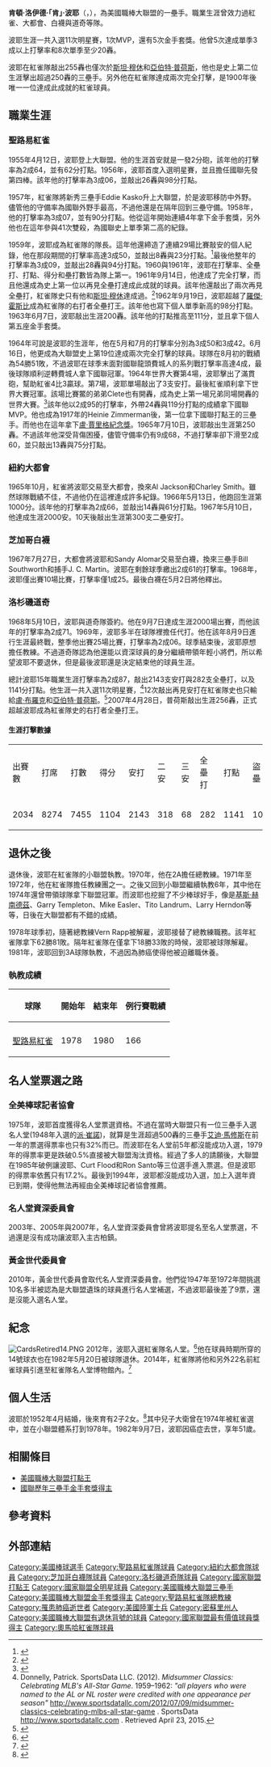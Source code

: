 {{Infobox baseball biography
|name        = 肯·波耶<br/>Ken Boyer
|image       = Ken Boyer Cardinals.jpg
|image_size  =
|caption     = 
|position    = [[三壘手|三壘手]]/[[總教練_(棒球)|總教練]]
|bats        = 右
|throws      = 右
|birth_date  = {{Birth date|1931|5|20}}
|birth_place = {{USA}}[[密蘇里州|密蘇里州]][[自由城_(密蘇里州)|自由城]]
|death_date  = {{Death date and age|1982|9|7|1931|5|20}}
|death_place = {{USA}}[[密蘇里州|密蘇里州]][[聖路易_(密蘇里州)|聖路易]]
|debutleague = 美國職棒大聯盟
|debutdate   = 4月12日
|debutyear   = 1955年
|debutteam   = 聖路易紅雀
|finalleague = 美國職棒大聯盟
|finaldate   = 8月9日
|finalyear   = 1969年
|finalteam   = 洛杉磯道奇
|statleague  = 美國職棒大聯盟
|stat1label  = [[打擊率|打擊率]]
|stat1value  = .287
|stat2label  = [[安打|安打]]
|stat2value  = 2143
|stat3label  = [[全壘打|全壘打]]
|stat3value  = 282
|stat4label  = [[打點|打點]]
|stat4value  = 1141
|teams=
'''球員時期'''
* [[聖路易紅雀|聖路易紅雀]] ({{mlby|1955}}–{{mlby|1965}})
* [[紐約大都會|紐約大都會]] ({{mlby|1966}}–{{mlby|1967}})
* [[芝加哥白襪|芝加哥白襪]] ({{mlby|1967}}–{{mlby|1968}})
* [[洛杉磯道奇|洛杉磯道奇]] ({{mlby|1968}}–{{mlby|1969}})
'''總教練時期'''
* [[聖路易紅雀|聖路易紅雀]] ({{mlby|1978}}–{{mlby|1980}})
|highlights=
* 11×[[美國職棒大聯盟全明星賽|全明星賽]] ([[1956年美國職棒大聯盟全明星賽|1956]],[[1959年美國職棒大聯盟全明星賽_(第一場)|1959]]–[[1964年美國職棒大聯盟全明星賽|1964]])
* [[世界大賽|世界大賽]]冠軍 ([[1964年世界大賽|1964]])
* [[美國職棒大聯盟最有價值球員獎|國聯MVP]] (1964)
* 5×[[美國職棒大聯盟金手套獎|金手套獎]] (1958–1961,1963)
* [[美國職棒大聯盟打點王|國聯打點王]] (1964)
* [[聖路易紅雀|聖路易紅雀]]退休號碼#14
* [[聖路易紅雀|聖路易紅雀]]名人堂
|hoflink  = 美國國家棒球名人堂暨博物館
|hoftype  = 美國棒球名人堂
|hofdate  = 
|hofvote  = 
|hofmethod= 
}}
'''肯頓·洛伊德·「肯」·波耶'''（{{lang-en|Kenton Lloyd "Ken" Boyer}}，{{bd|1931年|5月20日|1982年|9月7日|}}），為美國職棒大聯盟的一壘手。職業生涯曾效力過紅雀、大都會、白襪與道奇等隊。

波耶生涯一共入選11次明星賽，1次MVP，還有5次金手套獎。他曾5次達成單季3成以上打擊率和8次單季至少20轟。

波耶在紅雀隊敲出255轟也僅次於[[斯坦·穆休|斯坦·穆休]]和[[亞伯特·普荷斯|亞伯特·普荷斯]]，他也是史上第二位生涯擊出超過250轟的三壘手。另外他在紅雀隊達成兩次完全打擊，是1900年後唯一一位達成此成就的紅雀球員。

==職業生涯==
===聖路易紅雀===
1955年4月12日，波耶登上大聯盟。他的生涯首安就是一發2分砲，該年他的打擊率為2成64，並有62分打點。1956年，波耶首度入選明星賽，並且擔任國聯先發第四棒。該年他的打擊率為3成06，並敲出26轟與98分打點。

1957年，紅雀隊將新秀三壘手Eddie Kasko升上大聯盟，於是波耶移防中外野。儘管他的守備率為國聯外野手最高，不過他還是在隔年回到三壘守備。1958年，他的打擊率為3成07，並有90分打點。他從這年開始連續4年拿下金手套獎，另外他也在這年參與41次雙殺，為國聯史上單季第二高的紀錄。

1959年，波耶成為紅雀隊的隊長。這年他還締造了連續29場比賽敲安的個人紀錄，他在那段期間的打擊率高達3成50，並敲出8轟與23分打點。<ref>{{cite web | url=http://www.retrosheet.org/boxesetc/B/PX_boyek101.htm | title=Top Performances for Ken Boyer | work=Retrosheet.org | accessdate=June 19, 2013 }}</ref>最後他整年的打擊率為3成09，並敲出28轟與94分打點。1960與1961年，波耶在打擊率、全壘打、打點、得分和壘打數皆為隊上第一。1961年9月14日，他達成了完全打擊，而且他還成為史上第一位以再見全壘打達成此成就的球員。該年他還敲出了兩次再見全壘打，紅雀隊史只有他和[[斯坦·穆休|斯坦·穆休]]達成過。<ref>{{cite web | url=http://thecardinalnationblog.com/2009/08/21/rasmus-youngest-to-share-cardinals-walk-off-record/ | title=Rasmus youngest to share Cardinals walk-off record | work=The Cardinal Nation Blog | date=August 21, 2009 | accessdate=July 22, 2013 | archive-date=2018-08-15 | archive-url=https://web.archive.org/web/20180815202501/http://thecardinalnationblog.com/2009/08/21/rasmus-youngest-to-share-cardinals-walk-off-record/ | dead-url=no }}</ref>1962年9月19日，波耶超越了[[羅傑·霍斯比|羅傑·霍斯比]]成為紅雀隊的右打者全壘打王。該年他也寫下個人單季新高的98分打點。1963年6月7日，波耶敲出生涯200轟。該年他的打點推高至111分，並且拿下個人第五座金手套獎。

1964年可說是波耶的生涯年，他在5月和7月的打擊率分別為3成50和3成42。6月16日，他更成為大聯盟史上第19位達成兩次完全打擊的球員。球隊在8月初的戰績為54勝51敗，不過波耶在球季末面對國聯龍頭費城人的系列戰打擊率高達4成，最後球隊順利逆轉費城人拿下國聯冠軍。1964年世界大賽第4場，波耶擊出了滿貫砲，幫助紅雀4比3贏球。第7場，波耶單場敲出了3支安打。最後紅雀順利拿下世界大賽冠軍。該場比賽鱉的弟弟Clete也有開轟，成為史上第一場兄弟同場開轟的世界大賽。<ref>{{cite book |last=Spatz |first=Lyle, ed. |title=The SABR Baseball List & Record Book |url=https://archive.org/details/sabrbaseballlist0000unse |year=2007 |publisher=[[Charles_Scribner's_Sons|Scribner]] |location=New York |isbn=978-1-4165-3245-3 |page=[https://archive.org/details/sabrbaseballlist0000unse/page/n64 64] }}</ref>該年他以2成95的打擊率，外帶24轟與119分打點的成績拿下國聯MVP。他也成為1917年的Heinie Zimmerman後，第一位拿下國聯打點王的三壘手。而他也在這年拿下[[盧·賈里格紀念獎|盧·賈里格紀念獎]]。1965年7月10日，波耶敲出生涯第250轟。不過該年他深受背傷困擾，儘管守備率仍有9成68，不過打擊率卻下滑至2成60，並只敲出13轟與75分打點。

===紐約大都會===
1965年10月，紅雀將波耶交易至大都會，換來Al Jackson和Charley Smith。雖然球隊戰績不佳，不過他仍在這裡達成許多紀錄。1966年5月13日，他跑回生涯第1000分。該年他的打擊率為2成66，並敲出14轟與61分打點。1967年5月10日，他達成生涯2000安。10天後敲出生涯第300支二壘安打。

===芝加哥白襪===
1967年7月27日，大都會將波耶和Sandy Alomar交易至白襪，換來三壘手Bill Southworth和捕手J. C. Martin。波耶在剩餘球季繳出2成61的打擊率。1968年，波耶僅出賽10場比賽，打擊率僅1成25。最後白襪在5月2日將他釋出。

===洛杉磯道奇===
1968年5月10日，波耶與道奇隊簽約。他在9月7日達成生涯2000場出賽，而他該年的打擊率為2成71。1969年，波耶多半在球隊裡擔任代打。他在該年8月9日進行生涯最終戰，整季他出賽25場比賽，打擊率為2成06。球季結束後，波耶原想擔任教練。不過道奇隊認為他還能以資深球員的身分繼續帶領年輕小將們，所以希望波耶不要退休，但是最後波耶還是決定結束他的球員生涯。

總計波耶15年職業生涯打擊率為2成87，敲出2143支安打與282支全壘打，以及1141分打點。他生涯一共入選11次明星賽，<ref>Donnelly, Patrick. SportsData LLC. (2012). ''Midsummer Classics: Celebrating MLB's All-Star Game''. 1959–1962: ''"all players who were named to the AL or NL roster were credited with one appearance per season"'' http://www.sportsdatallc.com/2012/07/09/midsummer-classics-celebrating-mlbs-all-star-game {{Webarchive|url=https://web.archive.org/web/20150330031638/http://www.sportsdatallc.com/2012/07/09/midsummer-classics-celebrating-mlbs-all-star-game/ |date=2015-03-30 }}. SportsData http://www.sportsdatallc.com {{Wayback|url=http://www.sportsdatallc.com/ |date=20130709053246 }}. Retrieved April 23, 2015.</ref>12次敲出再見安打在紅雀隊史也只輸給[[盧·布羅克|盧·布羅克]]和[[亞伯特·普荷斯|亞伯特·普荷斯]]。<ref>{{cite web | url=http://www.stltoday.com/sports/baseball/professional/goold-you-can-t-contain-the-mane/article_2d646ad0-8170-11e0-8d96-001a4bcf6878.html | title=You can't 'contain the mane' | work=[[St._Louis_Post-Dispatch|St. Louis Post-Dispatch]] | date=May 18, 2011 | accessdate=July 23, 2013 }}</ref>2007年4月28日，普荷斯敲出生涯256轟，正式超越波耶成為紅雀隊史的右打者全壘打王。

====生涯打擊數據====
<div>
{|class="wikitable"
|出賽數
|打席
|打數
|得分
|安打
|二安
|三安
|全壘打
|打點
|盜壘
|保送
|三振
|打擊率
|上壘率
|長打率
|觸身球
|守備率
|-
|2034
|8274
|7455
|1104
|2143
|318
|68
|282
|1141
|105
|713
|1017
|.287
|.349
|.462
|20
|.957
|}
</div>

==退休之後==
退休後，波耶在紅雀隊的小聯盟執教。1970年，他在2A擔任總教練。1971年至1972年，他在紅雀隊擔任教練團之一。之後又回到小聯盟繼續執教6年，其中他在1974年還曾帶領球隊拿下聯盟冠軍。而波耶也挖掘了不少棒球好手，像是[[基斯·赫南德茲|基斯·赫南德茲]]、Garry Templeton、Mike Easler、Tito Landrum、Larry Herndon等等，日後在大聯盟都有不錯的成績。

1978年球季初，隨著總教練Vern Rapp被解雇，波耶接替了總教練職務。該年紅雀隊拿下62勝81敗。隔年紅雀隊在僅拿下18勝33敗的時候，波耶被球隊解雇。1981年，波耶回到3A球隊執教，不過因為肺癌使得他被迫離職休養。

===執教成績===
{| class="wikitable" Style="text-align: center;font-size:90%"
|-
! rowspan="2"| 球隊
! rowspan="2"| 開始年
! rowspan="2"| 結束年
! colspan="3"| 例行賽戰績
|-
! {{Tooltip|W|Games won}}
! {{Tooltip|L|Games lost}}
! {{Tooltip|Win %|Winning percentage}}
|-
| [[聖路易紅雀|聖路易紅雀]]
| 1978
| 1980
| 166
| 190
| {{Winning percentage|166|190}}
|}

==名人堂票選之路==
===全美棒球記者協會===
1975年，波耶首度獲得名人堂票選資格。不過在當時大聯盟只有一位三壘手入選名人堂(1948年入選的[[派·崔諾|派·崔諾]])，就算是生涯超過500轟的三壘手[[艾迪·馬修斯|艾迪·馬修斯]]在前一年的票選得票率也只有32%而已。而波耶在名人堂前5年都沒能成功入選，1979年的得票率更是跌破0.5%直接被大聯盟淘汰資格。經過了多人的請願後，大聯盟在1985年破例讓波耶、Curt Flood和Ron Santo等三位選手進入票選。但是波耶的得票率依舊只有17.2%。最後到1994年，波耶都沒能成功入選，加上入選年資已到期，使得他無法再經由全美棒球記者協會推薦。

===名人堂資深委員會===
2003年、2005年與2007年，名人堂資深委員會曾將波耶提名至名人堂票選，不過還是沒有成功讓波耶入主古柏鎮。

===黃金世代委員會===
2010年，黃金世代委員會取代名人堂資深委員會。他們從1947年至1972年間挑選10名多半被認為是大聯盟遺珠的球員進行名人堂補選，不過波耶最後差了9票，還是沒能入選名人堂。

==紀念==
[[File:CardsRetired14.PNG|thumb]]
2012年，波耶入選紅雀隊名人堂。<ref>{{cite web | url=http://stlouissportshalloffame.com/index.php?option=com_content&view=article&id=121&Itemid=411 | title=2012 Inductee: Ken Boyer | work=St.LouisSportsHallOfFame.com | accessdate=July 22, 2013 | archive-date=2020-10-28 | archive-url=https://web.archive.org/web/20201028230612/http://stlouissportshalloffame.com/index.php?option=com_content&view=article&id=121&Itemid=411 | dead-url=no }}</ref>他在球員時期所穿的14號球衣也在1982年5月20日被球隊退休。2014年，紅雀隊將他和另外22名前紅雀球員引進至紅雀隊名人堂博物館內。<ref name="Cardinals Press Release">{{cite news|url=http://stlouis.cardinals.mlb.com/news/article.jsp?ymd=20140118&content_id=66822534&vkey=pr_stl&c_id=stl|archive-url=https://web.archive.org/web/20140126165854/http://stlouis.cardinals.mlb.com/news/article.jsp?ymd=20140118&content_id=66822534&vkey=pr_stl&c_id=stl|url-status=dead|archive-date=January 26, 2014|title=Cardinals establish Hall of Fame & detail induction process|date=January 18, 2014|publisher=www.stlouis.cardinals.[[MLB.com|mlb.com]]|author=Cardinals Press Release|accessdate=January 29, 2014}}</ref>

==個人生活==
波耶於1952年4月結婚，後來育有2子2女。<ref name=Kitty>{{cite web | url=http://www.kittyleague.com/kenboyer/biography.htm | title=Biography: Childhood and Apprenticeship | work=KenBoyer.net | accessdate=July 20, 2013 | archive-date=2014-12-23 | archive-url=https://web.archive.org/web/20141223122027/http://www.kittyleague.com/kenboyer/biography.htm | dead-url=no }}</ref>其中兒子大衛曾在1974年被紅雀選中，並在小聯盟體系打到1978年。1982年9月7日，波耶因癌症去世，享年51歲。

==相關條目==
*[[美國職棒大聯盟打點王|美國職棒大聯盟打點王]]
*[[國聯歷年三壘手金手套獎得主|國聯歷年三壘手金手套獎得主]]

==參考資料==
{{Reflist|2}}

==外部連結==
{{Commons category|Ken Boyer}}
{{Baseballstats|mlb=111321|espn=19438|br=b/boyerke01|fangraphs=1000473}}

{{s-start}}
{{s-ach}}
{{succession box | before = [[華倫·史潘|華倫·史潘]] | title = [[美國職棒大聯盟單月表現最佳球員|大聯盟單月表現最佳球員]]| years =1960年9月 | after = Joey Jay}}
{{Succession box| before = Bill White<br>Jim King | title = [[完全打擊|完全打擊]]| years = 1961年9月14日<br>1964年6月16日 | after = Lou Clinton<br>[[威利·史塔格爾|威利·史塔格爾]]}}
{{s-end}}

{{NL MVPs}}
{{Lou Gehrig Memorial Award}}
{{1964年世界大賽冠軍聖路易紅雀隊名單}}
{{聖路易紅雀隊退休號碼}}

{{DEFAULTSORT:Boyer, Ken}}
[[Category:美國棒球選手|Category:美國棒球選手]]
[[Category:聖路易紅雀隊球員|Category:聖路易紅雀隊球員]]
[[Category:紐約大都會隊球員|Category:紐約大都會隊球員]]
[[Category:芝加哥白襪隊球員|Category:芝加哥白襪隊球員]]
[[Category:洛杉磯道奇隊球員|Category:洛杉磯道奇隊球員]]
[[Category:國家聯盟打點王|Category:國家聯盟打點王]]
[[Category:國家聯盟全明星球員|Category:國家聯盟全明星球員]]
[[Category:美國職棒大聯盟三壘手|Category:美國職棒大聯盟三壘手]]
[[Category:美國職棒大聯盟金手套獎得主|Category:美國職棒大聯盟金手套獎得主]]
[[Category:聖路易紅雀隊總教練|Category:聖路易紅雀隊總教練]]
[[Category:罹患肺癌逝世者|Category:罹患肺癌逝世者]]
[[Category:美國陸軍士兵|Category:美國陸軍士兵]]
[[Category:密蘇里州人|Category:密蘇里州人]]
[[Category:美國職棒大聯盟有退休背號的球員|Category:美國職棒大聯盟有退休背號的球員]]
[[Category:國家聯盟最有價值球員獎得主|Category:國家聯盟最有價值球員獎得主]]
[[Category:奧馬哈紅雀隊球員|Category:奧馬哈紅雀隊球員]]